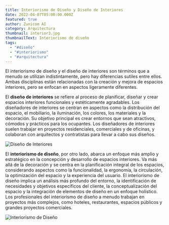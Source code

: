 ```yaml
---
title: Interiorismo de Diseño y Diseño de Interiores
date: 2022-04-07T05:00:00.000Z
featured: true
author: Zunicom AI
category: Arquitectura
thumbnail: interior3.jpg
thumbnailText: Interiorismo de diseño
tags:
  - "#diseño"
  - "#interiorismo"
  - "#arquitectura"
---
```

El interiorismo de diseño y el diseño de interiores son términos que a menudo se utilizan indistintamente, pero hay diferencias sutiles entre ellos. Ambas disciplinas están relacionadas con la creación y mejora de espacios interiores, pero se enfocan en aspectos ligeramente diferentes.

El **diseño de interiores** se refiere al proceso de planificar, diseñar y crear espacios interiores funcionales y estéticamente agradables. Los diseñadores de interiores se centran en aspectos como la distribución del espacio, el mobiliario, la iluminación, los colores, los materiales y la decoración. Su objetivo principal es crear entornos que sean atractivos, cómodos y prácticos para los ocupantes. Los diseñadores de interiores suelen trabajar en proyectos residenciales, comerciales y de oficinas, y colaboran con arquitectos y contratistas para llevar a cabo sus diseños.

![Diseño de Interiores](diseño.jpg "Diseño de Interiores")

El **interiorismo de diseño**, por otro lado, abarca un enfoque más amplio y estratégico en la concepción y desarrollo de espacios interiores. Va más allá de la decoración y se centra en la planificación integral de los espacios, considerando aspectos como la funcionalidad, la ergonomía, la circulación, la optimización del espacio y la experiencia del usuario. El interiorismo de diseño implica un análisis más profundo del entorno, la identificación de necesidades y objetivos específicos del cliente, la conceptualización del espacio y la integración de elementos de diseño en un enfoque holístico. Los profesionales del interiorismo de diseño a menudo trabajan en proyectos más complejos, como hoteles, restaurantes, espacios públicos y grandes proyectos comerciales.

![Interiorismo de Diseño](interiorismo.jpg "Interiorismo de Diseño")